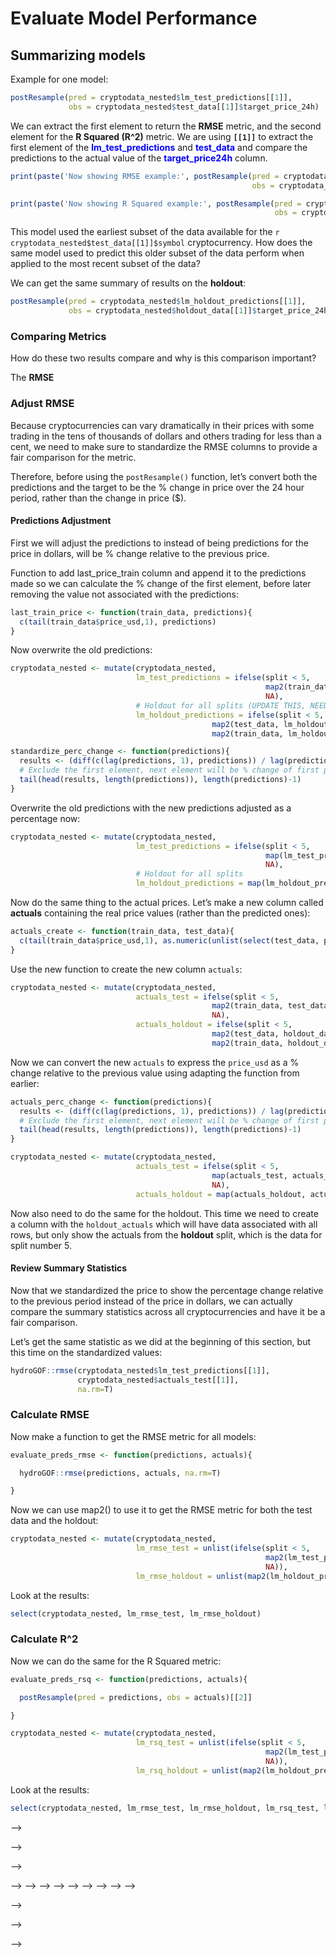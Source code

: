 # Evaluate Model Performance{#evaluate-model-performance}


<!-- NOTE 11/2: LOTS OF PROGRESS, BUT HOLDOUT NEEDS TO BE FIXED! Holdout right now is WRONG, need to grab the last price from train_data of split == 4!! ONCE I MAKE THAT UPDATE, EVERYTHING CORRECTLY STANDARDIZED AND READY TO CALC FOR ALL OTHER MODELS-->


## Summarizing models

<!-- [TODO - HERE add notes on using **postResample()** and explain that if you think about it all you need to evaluate a model is the predictions made (on data never seen by the model) ] -->

<!-- [TODO - NOTE 10/28 - postResample() produces a ton of NULL values!! Could calculate R^2 correlation between values of predictions and observations extracting it out of lm() models! So making lm() model between predictions and actuals: 
m <- lm(cryptodata_nested$lm_test_predictions[[1]] ~ cryptodata_nested$test_data[[1]]$target_price_24h) -->
<!-- summary(m)$r.squared ] -->

Example for one model:
```r
postResample(pred = cryptodata_nested$lm_test_predictions[[1]], 
             obs = cryptodata_nested$test_data[[1]]$target_price_24h)
```

We can extract the first element to return the **RMSE** metric, and the second element for the **R Squared (R^2)** metric. We are using **`[[1]]`** to extract the first element of the [**lm_test_predictions**]{style="color: blue;"} and [**test_data**]{style="color: blue;"} and compare the predictions to the actual value of the [**target_price24h**]{style="color: blue;"} column.

```r
print(paste('Now showing RMSE example:', postResample(pred = cryptodata_nested$lm_test_predictions[[1]], 
                                                      obs = cryptodata_nested$test_data[[1]]$target_price_24h)[[1]]))
```

```r
print(paste('Now showing R Squared example:', postResample(pred = cryptodata_nested$lm_test_predictions[[1]], 
                                                           obs = cryptodata_nested$test_data[[1]]$target_price_24h)[[2]]))
```

This model used the earliest subset of the data available for the `r cryptodata_nested$test_data[[1]]$symbol` cryptocurrency. How does the same model used to predict this older subset of the data perform when applied to the most recent subset of the data? 

We can get the same summary of results on the **holdout**:
```r
postResample(pred = cryptodata_nested$lm_holdout_predictions[[1]], 
             obs = cryptodata_nested$holdout_data[[1]]$target_price_24h)
```
<!-- If we wrote a [*for loop*](https://r4ds.had.co.nz/iteration.html#for-loops) to iterate through all the options we would get the same results using an **object oriented approach**, this has to do with coding styles and preferences and generally speaking there are many ways of doing the same things in programming. -->

### Comparing Metrics

How do these two results compare and why is this comparison important?

The **RMSE**

<!-- [TODO - ADD HERE explaining RMSE and R^2 metrics and how we will use them to standardize the way we evaluate the effectiveness of a model. We are looking to avoid using models where the results looked good for the test data but then perform much worse than that initial expectation when looking at the holdout results] -->



### Adjust RMSE

<!-- [TODO - NEED TO MAKE SURE RMSE IS STANDARDIZED HERE!] -->

Because cryptocurrencies can vary dramatically in their prices with some trading in the tens of thousands of dollars and others trading for less than a cent, we need to make sure to standardize the RMSE columns to provide a fair comparison for the metric.

Therefore, before using the `postResample()` function, let's convert both the predictions and the target to be the % change in price over the 24 hour period, rather than the change in price ($).


#### Predictions Adjustment
First we will adjust the predictions to instead of being predictions for the price in dollars, will be % change relative to the previous price.

<!-- [TODO - ADD note about tedious step-by-step and understanding what's happening and why] -->

Function to add last_price_train column and append it to the predictions made so we can calculate the % change of the first element, before later removing the value not associated with the predictions:
```r
last_train_price <- function(train_data, predictions){
  c(tail(train_data$price_usd,1), predictions)
}
```

Now overwrite the old predictions:
```r
cryptodata_nested <- mutate(cryptodata_nested,
                            lm_test_predictions = ifelse(split < 5,
                                                         map2(train_data, lm_test_predictions, last_train_price),
                                                         NA),
                            # Holdout for all splits (UPDATE THIS, NEED TRAIN PRICE OF 4th SPLIT)
                            lm_holdout_predictions = ifelse(split < 5,
                                             map2(test_data, lm_holdout_predictions, last_train_price),
                                             map2(train_data, lm_holdout_predictions, last_train_price)))
```
<!-- [TODO - CLEAN UP EXPLANATIONS HERE!] -->

```r
standardize_perc_change <- function(predictions){
  results <- (diff(c(lag(predictions, 1), predictions)) / lag(predictions, 1))*100
  # Exclude the first element, next element will be % change of first prediction
  tail(head(results, length(predictions)), length(predictions)-1)
}
```

<!-- [TODO - Show formula? It's (diff(V1, V2)/abs(V1))*100] -->

Overwrite the old predictions with the new predictions adjusted as a percentage now:
```r
cryptodata_nested <- mutate(cryptodata_nested,
                            lm_test_predictions = ifelse(split < 5,
                                                         map(lm_test_predictions, standardize_perc_change),
                                                         NA),
                            # Holdout for all splits
                            lm_holdout_predictions = map(lm_holdout_predictions, standardize_perc_change))
```


Now do the same thing to the actual prices. Let's make a new column called **actuals** containing the real price values (rather than the predicted ones):
```r
actuals_create <- function(train_data, test_data){
  c(tail(train_data$price_usd,1), as.numeric(unlist(select(test_data, price_usd))))
}
```

Use the new function to create the new column `actuals`:
```r
cryptodata_nested <- mutate(cryptodata_nested,
                            actuals_test = ifelse(split < 5,
                                             map2(train_data, test_data, actuals_create),
                                             NA),
                            actuals_holdout = ifelse(split < 5,
                                             map2(test_data, holdout_data, actuals_create),
                                             map2(train_data, holdout_data, actuals_create)))
```

Now we can convert the new `actuals` to express the `price_usd` as a % change relative to the previous value using adapting the function from earlier:
```r
actuals_perc_change <- function(predictions){
  results <- (diff(c(lag(predictions, 1), predictions)) / lag(predictions, 1))*100
  # Exclude the first element, next element will be % change of first prediction
  tail(head(results, length(predictions)), length(predictions)-1)
}
```

```r
cryptodata_nested <- mutate(cryptodata_nested,
                            actuals_test = ifelse(split < 5,
                                             map(actuals_test, actuals_perc_change),
                                             NA),
                            actuals_holdout = map(actuals_holdout, actuals_perc_change))
```

Now also need to do the same for the holdout. This time we need to create a column with the `holdout_actuals` which will have data associated with all rows, but only show the actuals from the **holdout** split, which is the data for split number 5.


<!-- [TODO - Make sure to do this!] -->


#### Review Summary Statistics

Now that we standardized the price to show the percentage change relative to the previous period instead of the price in dollars, we can actually compare the summary statistics across all cryptocurrencies and have it be a fair comparison.

Let's get the same statistic as we did at the beginning of this section, but this time on the standardized values:
```r
hydroGOF::rmse(cryptodata_nested$lm_test_predictions[[1]], 
               cryptodata_nested$actuals_test[[1]], 
               na.rm=T)
```



### Calculate RMSE

Now make a function to get the RMSE metric for all models:

```r
evaluate_preds_rmse <- function(predictions, actuals){

  hydroGOF::rmse(predictions, actuals, na.rm=T)

}
```

Now we can use map2() to use it to get the RMSE metric for both the test data and the holdout:
```r
cryptodata_nested <- mutate(cryptodata_nested,
                            lm_rmse_test = unlist(ifelse(split < 5,
                                                         map2(lm_test_predictions, actuals_test, evaluate_preds_rmse),
                                                         NA)),
                            lm_rmse_holdout = unlist(map2(lm_holdout_predictions, actuals_holdout, evaluate_preds_rmse)))
```


<!-- [TODO - Add explanation for ifelse() to add rmse based on test or holdout] -->

Look at the results:
```r
select(cryptodata_nested, lm_rmse_test, lm_rmse_holdout)
```

### Calculate R^2

Now we can do the same for the R Squared metric:

```r
evaluate_preds_rsq <- function(predictions, actuals){

  postResample(pred = predictions, obs = actuals)[[2]]

}
```



```r
cryptodata_nested <- mutate(cryptodata_nested,
                            lm_rsq_test = unlist(ifelse(split < 5,
                                                         map2(lm_test_predictions, actuals_test, evaluate_preds_rsq),
                                                         NA)),
                            lm_rsq_holdout = unlist(map2(lm_holdout_predictions, actuals_holdout, evaluate_preds_rsq)))
```


Look at the results:
```r
select(cryptodata_nested, lm_rmse_test, lm_rmse_holdout, lm_rsq_test, lm_rsq_holdout)
```

<!-- WORKING UP TO THIS POINT ON 11/2 -->


<!-- And now we can do the same for all the other models. -->

<!-- ```{r} -->

<!-- ``` -->


<!-- Now add metrics -->

<!-- ```{r add_metrics_rest} -->
<!-- cryptodata_nested <- mutate(cryptodata_nested, -->
<!--                             # XGBoost - RMSE - Test -->
<!--                             xgb_rmse_test = unlist(map2(xgb_test_predictions, test_data, evaluate_preds_rmse)), -->
<!--                             # And holdout: -->
<!--                             xgb_rmse_holdout = unlist(map2(xgb_holdout_predictions, holdout_data,evaluate_preds_rmse)), -->
<!--                             # XGBoost - R^2 - Test -->
<!--                             xgb_rsq_test = unlist(map2(xgb_test_predictions, test_data, evaluate_preds_rsq)), -->
<!--                             # And holdout: -->
<!--                             xgb_rsq_holdout = map2(xgb_holdout_predictions, holdout_data, evaluate_preds_rsq), -->
<!--                             # XGBoost Trees - RMSE - Test -->
<!--                             xgbTree_rmse_test = unlist(map2(xgbTree_test_predictions, test_data, evaluate_preds_rmse)), -->
<!--                             # And holdout: -->
<!--                             xgbTree_rmse_holdout = unlist(map2(xgbTree_holdout_predictions, holdout_data, evaluate_preds_rmse)), -->
<!--                             # XGBoost Trees - R^2 - Test -->
<!--                             xgbTree_rsq_test = unlist(map2(xgbTree_test_predictions, test_data, evaluate_preds_rsq)), -->
<!--                             # And holdout: -->
<!--                             xgbTree_rsq_holdout = unlist(map2(xgbTree_holdout_predictions, holdout_data, evaluate_preds_rsq)), -->
<!--                             # Neural Network - RMSE - Test -->
<!--                             nnet_rmse_test = unlist(map2(nnet_test_predictions, test_data, evaluate_preds_rmse)), -->
<!--                             # And holdout: -->
<!--                             nnet_rmse_holdout = unlist(map2(nnet_holdout_predictions, holdout_data, evaluate_preds_rmse)), -->
<!--                             # Neural Network - R^2 - Test -->
<!--                             nnet_rsq_test = unlist(map2(nnet_test_predictions, test_data, evaluate_preds_rsq)), -->
<!--                             # And holdout: -->
<!--                             nnet_rsq_holdout = unlist(map2(nnet_holdout_predictions, holdout_data, evaluate_preds_rsq))) -->

<!-- ``` -->

<!-- Now we have RMSE values for every model created for every cryptocurrency and split of the data: -->
<!-- ```{r} -->
<!-- rmse_scores <- select(cryptodata_nested, lm_rmse, xgb_rmse, xgbTree_rmse, nnet_rmse) -->
<!-- # Show RMSE scores -->
<!-- rmse_scores -->
<!-- ``` -->

<!-- And the R Squared values: -->
<!-- ```{r} -->
<!-- rsq_scores <- select(cryptodata_nested, lm_rsq, xgb_rsq, xgbTree_rsq, nnet_rsq) -->
<!-- # Show R^2 scores -->
<!-- rsq_scores -->
<!-- ``` -->


<!-- ### New Section -->

<!-- <!-- [TODO - Title?] --> -->

<!-- Now for each model we will create a new column giving the average RMSE and R^2 for the 4 cross-validation split, and a separate column to give the score for the holdout. -->
<!-- ```{r} -->
<!-- rmse_scores <- mutate(cryptodata_nested, -->
<!--                       lm = mean(lm_rmse, na.rm = T), -->
<!--                       xgb = mean(xgb_rmse, na.rm = T), -->
<!--                       xgbTree = mean(xgbTree_rmse, na.rm = T), -->
<!--                       nnet = mean(nnet_rmse, na.rm = T)) -->
<!-- ``` -->

<!-- Now we can use the `gather()` function to summarize the columns as rows: -->
<!-- ```{r gather_rmse} -->
<!-- rmse_scores <- unique(gather(select(rmse_scores, lm:nnet), 'model', 'rmse', c(-symbol,-split))) -->
<!-- ``` -->


<!-- Now the same for the R^2 -->
<!-- ```{r} -->
<!-- rsq_scores <- mutate(cryptodata_nested, -->
<!--                       lm = mean(lm_rsq, na.rm = T), -->
<!--                       xgb = mean(xgb_rsq, na.rm = T), -->
<!--                       xgbTree = mean(xgbTree_rsq, na.rm = T), -->
<!--                       nnet = mean(nnet_rsq, na.rm = T)) -->
<!-- ``` -->

<!-- Now we can use the `gather()` function to summarize the columns as rows: -->
<!-- ```{r gather_rsq} -->
<!-- rsq_scores <- unique(gather(select(rsq_scores, lm:nnet), 'model', 'rsq', c(-symbol,-split))) -->
<!-- ``` -->


<!-- ## Visualize Results -->


<!-- ### RMSE Visualization -->

<!-- Now we can take the same tools we learned in the [Visualization section from earlier](#visualization) and visualize the results of the models. -->

<!-- ```{r} -->
<!-- ggplot(rmse_scores, aes(x=split, y=rmse, color = model)) + -->
<!--   geom_boxplot() + -->
<!--   geom_point() + -->
<!--   facet_wrap(~split) -->
<!-- ``` -->




<!-- ### Both -->

<!-- #### Join Datasets -->

<!-- First join the two -->
<!-- ```{r} -->
<!-- plot_scores <- merge(rmse_scores, rsq_scores) -->
<!-- ``` -->

<!-- #### Plot Results -->

<!-- <!-- [TODO - ADJUST THESE SOME MORE] --> -->

<!-- ```{r} -->
<!-- ggplot(plot_scores, aes(x=rsq, y=rmse, color = model)) + -->
<!--   geom_point() + -->
<!--   geom_smooth() -->
<!-- ``` -->


<!-- ```{r} -->
<!-- ggplot(plot_scores, aes(x=rsq, y=rmse, color = model)) + -->
<!--   geom_boxplot() + -->
<!--   geom_point() + -->
<!--   facet_wrap(~split) -->
<!-- ``` -->


<!-- Now by the cryptocurrency -->
<!-- ```{r} -->
<!-- ggplot(plot_scores, aes(x=rsq, y=rmse, color = model)) + -->
<!--   geom_point() + -->
<!--   geom_smooth() + -->
<!--   facet_wrap(~symbol) -->
<!-- ``` -->

<!-- ### Results by the Cryptocurrency -->

<!-- <!-- [TODO - UNCOMMENT THE CODE BELOW TO UPLOAD DATA TO PINS] --> -->

<!-- <!-- ```{r upload_results_pin, include=F} --> -->
<!-- <!-- source('pins_key.R') --> -->
<!-- <!-- # register board --> -->
<!-- <!-- board_register("github", repo = "predictcrypto/pins", token=Sys.getenv("pins_key")) --> -->
<!-- <!-- # Add current date --> -->
<!-- <!-- plot_scores$last_refreshed <- Sys.time() --> -->
<!-- <!-- # pin data --> -->
<!-- <!-- pin(plot_scores, board='github', name='crypto_tutorial_results_latest') --> -->
<!-- <!-- ``` --> -->

<!-- <!-- TODO - INCLUDE SHINYAPP HERE: --> -->
<!-- ```{r metrics_by_crypto_shinyapp} -->
<!-- knitr::include_app('https://predictcrypto.shinyapps.io/tutorial_latest_model_summary/', height = '600px') -->
<!-- ``` -->

<!-- The app shown above also has a button to **Show Code**. If you were to copy and paste that code into an RStudio session on your computer into a file with the .Rmd file extension and you then *Knit* the file, the same exact app should show up on your computer, no logins or setup outside of the packages required for the code to run; RStudio should automatically prompt you to install packages that are not currently installed on your computer. -->
<!-- <!-- [TODO - MAKE THE TEXT ABOVE AN INFO NOTE (NOT WARNING, JUST AN i FOR INFO)] --> -->




<!-- <!-- [TODO - HERE ALSO REMEMBER TO LOG MLFLOW METRICS AND WRITE THE SAME INFO TO THE DB] --> -->


